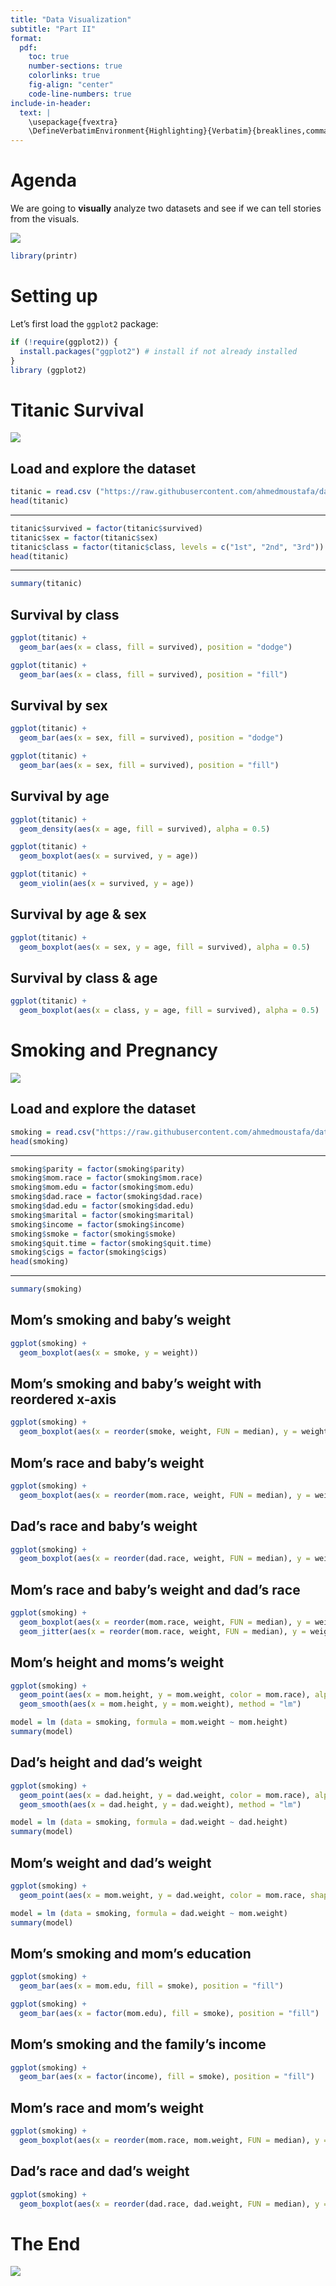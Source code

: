```yaml
---
title: "Data Visualization"
subtitle: "Part II"
format:
  pdf:
    toc: true
    number-sections: true
    colorlinks: true
    fig-align: "center"
    code-line-numbers: true
include-in-header: 
  text: |
    \usepackage{fvextra}
    \DefineVerbatimEnvironment{Highlighting}{Verbatim}{breaklines,commandchars=\\\{\}}
---
```


# Agenda

We are going to **visually** analyze two datasets and see if we can tell stories from the visuals.

![](https://media.gettyimages.com/id/170005774/photo/fairy-tale.jpg?s=612x612&w=0&k=20&c=G6Mvq7tYAgyyfNbZGbwdXjh8XlQ1_MCrYakU63I7SG4=)

```r
library(printr)
```

# Setting up

Let's first load the `ggplot2` package:

```r
if (!require(ggplot2)) {
  install.packages("ggplot2") # install if not already installed
}
library (ggplot2)
```


# Titanic Survival

![](https://media.gettyimages.com/id/188056589/photo/digitally-restored-vintage-maritime-history-photo-of-the-rms-titantic-departing-southampton-on.jpg?s=2048x2048&w=gi&k=20&c=UUgRikYArk0uhrOMQbs994YaoRuCWU4TrcsjYGI8Tj0=)

## Load and explore the dataset

```r
titanic = read.csv ("https://raw.githubusercontent.com/ahmedmoustafa/datasets/main/titanic/titanic.csv")
head(titanic)
```

---

```r
titanic$survived = factor(titanic$survived)
titanic$sex = factor(titanic$sex)
titanic$class = factor(titanic$class, levels = c("1st", "2nd", "3rd"))
head(titanic)
```

---

```r
summary(titanic)
```

## Survival by class

::: {.fragment}

```r
ggplot(titanic) +
  geom_bar(aes(x = class, fill = survived), position = "dodge")
```

:::

::: {.fragment}

```r
ggplot(titanic) +
  geom_bar(aes(x = class, fill = survived), position = "fill")
```

:::

## Survival by sex

::: {.fragment}

```r
ggplot(titanic) +
  geom_bar(aes(x = sex, fill = survived), position = "dodge")
```

:::


::: {.fragment}

```r
ggplot(titanic) +
  geom_bar(aes(x = sex, fill = survived), position = "fill")
```

:::

## Survival by age

::: {.fragment}

```r
ggplot(titanic) +
  geom_density(aes(x = age, fill = survived), alpha = 0.5)
```

:::

::: {.fragment}

```r
ggplot(titanic) +
  geom_boxplot(aes(x = survived, y = age))
```

:::

::: {.fragment}

```r
ggplot(titanic) +
  geom_violin(aes(x = survived, y = age))
```

:::

## Survival by age & sex

::: {.fragment}

```r
ggplot(titanic) +
  geom_boxplot(aes(x = sex, y = age, fill = survived), alpha = 0.5)
```

:::

## Survival by class & age

::: {.fragment}

```r
ggplot(titanic) +
  geom_boxplot(aes(x = class, y = age, fill = survived), alpha = 0.5)
```

:::

# Smoking and Pregnancy

![](https://media.gettyimages.com/id/702551325/photo/pregnant-woman-finishing-cigarette.jpg?s=2048x2048&w=gi&k=20&c=zUKT8g49WaCFyNnuyvyYRFTAuLB74IEwn9JQ8hg0Li0=)

## Load and explore the dataset

```r
smoking = read.csv("https://raw.githubusercontent.com/ahmedmoustafa/datasets/main/smoking/smoking.csv")
head(smoking)
```

---

```r
smoking$parity = factor(smoking$parity)
smoking$mom.race = factor(smoking$mom.race)
smoking$mom.edu = factor(smoking$mom.edu)
smoking$dad.race = factor(smoking$dad.race)
smoking$dad.edu = factor(smoking$dad.edu)
smoking$marital = factor(smoking$marital)
smoking$income = factor(smoking$income)
smoking$smoke = factor(smoking$smoke)
smoking$quit.time = factor(smoking$quit.time)
smoking$cigs = factor(smoking$cigs)
head(smoking)
```

---

```r
summary(smoking)
```

## Mom's smoking and baby's weight

::: {.fragment}

```r
ggplot(smoking) +
  geom_boxplot(aes(x = smoke, y = weight))
```

:::

## Mom's smoking and baby's weight with reordered x-axis

::: {.fragment}

```r
ggplot(smoking) +
  geom_boxplot(aes(x = reorder(smoke, weight, FUN = median), y = weight))
```

:::

## Mom's race and baby's weight

::: {.fragment}

```r
ggplot(smoking) +
  geom_boxplot(aes(x = reorder(mom.race, weight, FUN = median), y = weight))
```

:::

## Dad's race and baby's weight

::: {.fragment}

```r
ggplot(smoking) +
  geom_boxplot(aes(x = reorder(dad.race, weight, FUN = median), y = weight))
```

:::

## Mom's race and baby's weight and dad's race

::: {.fragment}

```r
ggplot(smoking) +
  geom_boxplot(aes(x = reorder(mom.race, weight, FUN = median), y = weight)) +
  geom_jitter(aes(x = reorder(mom.race, weight, FUN = median), y = weight, color = dad.race), alpha = 0.5, width = 0.3)
```

:::

## Mom's height and moms's weight

::: {.fragment}

```r
ggplot(smoking) +
  geom_point(aes(x = mom.height, y = mom.weight, color = mom.race), alpha = 0.5) +
  geom_smooth(aes(x = mom.height, y = mom.weight), method = "lm")
```

```r
model = lm (data = smoking, formula = mom.weight ~ mom.height)
summary(model)
```

:::

## Dad's height and dad's weight

::: {.fragment}

```r
ggplot(smoking) +
  geom_point(aes(x = dad.height, y = dad.weight, color = mom.race), alpha = 0.5) +
  geom_smooth(aes(x = dad.height, y = dad.weight), method = "lm")
```

```r
model = lm (data = smoking, formula = dad.weight ~ dad.height)
summary(model)
```

:::

## Mom's weight and dad's weight

::: {.fragment}

```r
ggplot(smoking) +
  geom_point(aes(x = mom.weight, y = dad.weight, color = mom.race, shape = dad.race), alpha = 0.5)
```

```r
model = lm (data = smoking, formula = dad.weight ~ mom.weight)
summary(model)
```

:::

## Mom's smoking and mom's education

::: {.fragment}

```r
ggplot(smoking) +
  geom_bar(aes(x = mom.edu, fill = smoke), position = "fill")
```

:::

::: {.fragment}

```r
ggplot(smoking) +
  geom_bar(aes(x = factor(mom.edu), fill = smoke), position = "fill")
```

:::

## Mom's smoking and the family's income

::: {.fragment}

```r
ggplot(smoking) +
  geom_bar(aes(x = factor(income), fill = smoke), position = "fill")
```

:::

## Mom's race and mom's weight

::: {.fragment}

```r
ggplot(smoking) +
  geom_boxplot(aes(x = reorder(mom.race, mom.weight, FUN = median), y = mom.weight))
```

:::

## Dad's race and dad's weight

::: {.fragment}

```r
ggplot(smoking) +
  geom_boxplot(aes(x = reorder(dad.race, dad.weight, FUN = median), y = dad.weight))
```

:::

# The End

![](https://media.gettyimages.com/id/656357474/photo/the-end-words-type-on-vintage-typewriter.jpg?s=2048x2048&w=gi&k=20&c=4c5VUBP_RvjVIl1bPvpp6dmGbE-OOpycpihXPu9ixMc=)